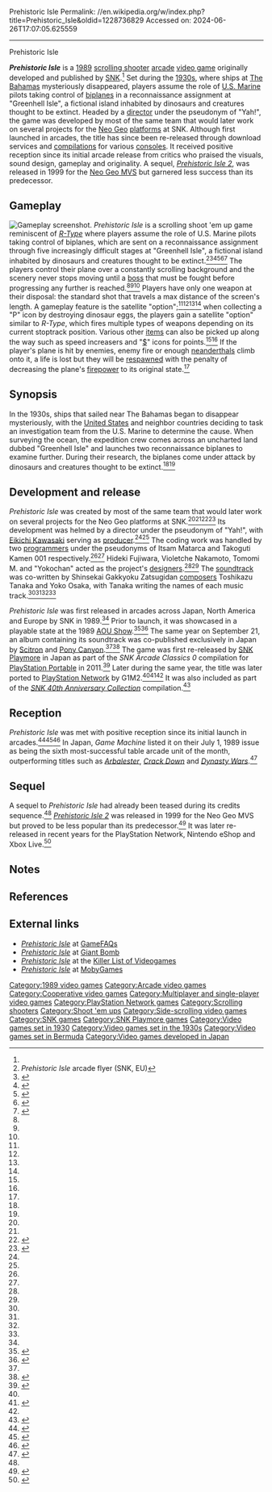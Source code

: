 Prehistoric Isle
Permalink: //en.wikipedia.org/w/index.php?title=Prehistoric_Isle&oldid=1228736829
Accessed on: 2024-06-26T17:07:05.625559



------
Prehistoric Isle
{{Infobox video game
|title         = Prehistoric Isle
|image         = Prehistoric Isle arcade flyer.jpg
|developer     = [[SNK]]
|publisher     = [[SNK]]
|director      = Yah!<ref name="PHmakingstaff">{{cite video game|title=Prehistoric Isle|developer=[[SNK]]|publisher=[[SNK]]|date=1989|platform=Arcade|level=Making Staff}}</ref><ref name="AH">{{cite web|url=https://www.arcade-history.com/?n=prehistoric-isle-in-1930&page=detail&id=2037|title=Prehistoric Isle in 1930|website=arcade-history.com|access-date=2020-06-07|archive-url=https://web.archive.org/web/20160303221103/http://www.arcade-history.com/?n=prehistoric-isle-in-1930&page=detail&id=2037|archive-date=2016-03-03|url-status=live}}</ref>
|producer      = [[Eikichi Kawasaki]]
|designer      = Hideki Fujiwara<br />Violetche Nakamoto<br />Tomomi M.
|programmer    = Itsam Matarca<br />Takoguti Kamen 001
|composer      = Toshikazu Tanaka<br />Yoko Osaka 
|series        = ''Prehistoric Isle''
|platforms     = [[Arcade game|Arcade]]
|released      = {{vgrelease|JP|May [[1989 in video gaming|1989]]<ref name="ATVGL:JaO1971-2005">{{cite book|last=Akagi|first=Masumi|url=https://archive.org/stream/ArcadeGameList1971-2005#page/n19/mode/1up|title=SNK プレイモア （新日本企画、 プレイモア）SNK; SNK; P|work=アーケードTVゲームリスト 国内•海外編 (1971-2005)|edition=1st|publisher=Amusement News Agency|date=13 October 2006|pages=18, 134, 161|isbn=978-4990251215|language=ja}}</ref>|NA|June 1989<ref name="ATVGL:JaO1971-2005"/>|EU|1989}}
|genre         = [[Shoot 'em up#Scrolling shooters|Scrolling shooter]]
|modes         = [[Single-player video game|Single-player]], [[Cooperative video game|co-op]]
|arcade system = SNK Unique<ref name="s16">{{cite web|url=https://www.system16.com/hardware.php?id=888&page=1#18603|title=SNK Unique Hardware (SNK)|website=system16.com|accessdate=2020-06-07|archive-url=https://web.archive.org/web/20190916045845/http://www.system16.com/hardware.php?id=888&page=1#18603|archive-date=2019-09-16|url-status=live}}</ref>
}}

'''''Prehistoric Isle'''''{{efn|Also known as {{nihongo|'''''Genshi-Tō'''''|原始島||'''''Primitive Island'''''|lead=yes}} in Japan, and as '''''Genshi-Tō 1930's''''' and '''''Prehistoric Isle in 1930''''' on Japanese and Western [[title screen]]s, respectively.}} is a [[1989 in video gaming|1989]] [[Shoot 'em up#Scrolling shooters|scrolling shooter]] [[Arcade game|arcade]] [[video game]] originally developed and published by [[SNK]].<ref name="ATVGL:JaO1971-2005"/> Set during the [[1930s]], where ships at [[The Bahamas]] mysteriously disappeared, players assume the role of [[U.S. Marine]] pilots taking control of [[biplane]]s in a reconnaissance assignment at "Greenhell Isle", a fictional island inhabited by dinosaurs and creatures thought to be extinct. Headed by a [[Video game creative director|director]] under the pseudonym of "Yah!", the game was developed by most of the same team that would later work on several projects for the [[Neo Geo]] [[Video game#Platforms|platforms]] at SNK. Although first launched in arcades, the title has since been re-released through download services and [[Product bundling|compilation]]s for various [[Video game console|console]]s. It received positive reception since its initial arcade release from critics who praised the visuals, sound design, gameplay and originality. A sequel, ''[[Prehistoric Isle 2]]'', was released in 1999 for the [[Neo Geo MVS]] but garnered less success than its predecessor.

== Gameplay ==
[[File:ARC Prehistoric Isle (Genshi-Tō; Prehistoric Isle in 1930; Genshi-Tō 1930's).png|thumb|left|Gameplay screenshot.]]
''Prehistoric Isle'' is a scrolling shoot 'em up game reminiscent of ''[[R-Type]]'' where players assume the role of U.S. Marine pilots taking control of biplanes, which are sent on a reconnaissance assignment through five increasingly difficult stages at "Greenhell Isle", a fictional island inhabited by dinosaurs and creatures thought to be extinct.<ref name="PHflyer">''Prehistoric Isle'' arcade flyer (SNK, EU)</ref><ref name="G34">{{cite magazine|author=Zenji|url=https://archive.org/stream/gamest0034#page/n112/mode/2up|title=紹介 - 原始島|magazine=[[Gamest]]|issue=34|publisher=[[Shinseisha]]|date=July 1989|pages=106–107|lang=ja}}</ref><ref name="MBASICM84">{{cite magazine|last=Kenjō|first=Kōji|url=https://archive.org/stream/micomBASIC_1989-06#page/n227/mode/2up|title=Super Soft Corner: Video Game - 原始島|magazine=[[:ja:マイコンBASICマガジン|Micom BASIC Magazine]]|issue=84|publisher=[[:ja:電波新聞社|The Dempa Shimbunsha Corporation]]|date=June 1989|pages=288–290|lang=ja}}</ref><ref name="G35">{{cite magazine|last=Ishii|first=Zenji|url=https://archive.org/stream/gamest0035#page/n16/mode/1up|title=攻略 - 原始島|magazine=[[Gamest]]|issue=35|publisher=[[Shinseisha]]|date=August 1989|pages=15–16|lang=ja}}</ref><ref name="AJARCph">{{cite magazine|last=Labiner|first=Michael|url=https://archive.org/stream/Amiga_Joker_1989-12_Joker_Verlag_DE#page/n75/mode/1up|title=Coin-Op|magazine=[[:de:Amiga Joker|Amiga Joker]]|issue=2|publisher=Joker-Verlag|date=December 1989|pages=78–79|lang=de}}</ref><ref name="PHhg101">{{cite web|last=Tiraboschi|first=Federico|url=http://www.hardcoregaming101.net/prehistoric-isle-in-1930/|title=Prehistoric Isle|publisher=Hardcore Gaming 101|date=February 12, 2017|access-date=2020-06-07|archive-url=https://web.archive.org/web/20191111143137/http://www.hardcoregaming101.net/prehistoric-isle-in-1930/|archive-date=November 11, 2019|url-status=live}}</ref> The players control their plane over a constantly scrolling background and the scenery never stops moving until a [[Boss (video gaming)|boss]] that must be fought before progressing any further is reached.<ref name="G34"/><ref name="MBASICM84"/><ref name="PHhg101"/> Players have only one weapon at their disposal: the standard shot that travels a max distance of the screen's length. A gameplay feature is the satellite "option";<ref name="PHflyer"/><ref name="G34"/><ref name="MBASICM84"/><ref name="PHhg101"/> when collecting a "P" icon by destroying dinosaur eggs, the players gain a satellite "option" similar to ''R-Type'', which fires multiple types of weapons depending on its current stoptrack position. Various other [[Item (gaming)|item]]s can also be picked up along the way such as speed increasers and "[[$]]" icons for points.<ref name="MBASICM84"/><ref name="PHhg101"/> If the player's plane is hit by enemies, enemy fire or enough [[neanderthal]]s climb onto it, a life is lost but they will be [[respawn]]ed with the penalty of decreasing the plane's [[firepower]] to its original state.<ref name="PHhg101"/>

== Synopsis ==
In the 1930s, ships that sailed near The Bahamas began to disappear mysteriously, with the [[United States]] and neighbor countries deciding to task an investigation team from the U.S. Marine to determine the cause. When surveying the ocean, the expedition crew comes across an uncharted land dubbed "Greenhell Isle" and launches two reconnaissance biplanes to examine further. During their research, the biplanes come under attack by dinosaurs and creatures thought to be extinct.<ref name="PHflyer"/><ref name="PHhg101"/>

== Development and release ==
''Prehistoric Isle'' was created by most of the same team that would later work on several projects for the Neo Geo platforms at SNK.<ref name="PHmakingstaff"/><ref name="AH"/><ref name="VGMDB">{{cite web|url=https://vgmdb.net/album/587|title=PCCB-00002 &#124; Genshitou|work=vgmdb.net|publisher=VGMdb|access-date=2020-06-08|archive-url=https://web.archive.org/web/20160414043123/http://vgmdb.net/album/587|archive-date=2016-04-14|url-status=live}}</ref><ref name="VGMO">{{cite web|last=Greening|first=Chris|url=http://www.vgmonline.net/toshikazutanakainterview/|title=Toshikazu Tanaka Interview: The King of Fighters|website=vgmonline.net|publisher=Video Game Music Online|date=January 12, 2016|access-date=2020-06-08|archive-url=https://web.archive.org/web/20160205151259/http://www.vgmonline.net/toshikazutanakainterview/|archive-date=February 5, 2016|url-status=live}}</ref> Its development was helmed by a director under the pseudonym of "Yah!", with [[Eikichi Kawasaki]] serving as [[Video game producer|producer]].<ref name="PHmakingstaff"/><ref name="AH"/> The coding work was handled by two [[Video game programmer|programmers]] under the pseudonyms of Itsam Matarca and Takoguti Kamen 001 respectively.<ref name="PHmakingstaff"/><ref name="AH"/> Hideki Fujiwara, Violetche Nakamoto, Tomomi M. and "Yokochan" acted as the project's [[Video game designer|designer]]s.<ref name="PHmakingstaff"/><ref name="AH"/> The [[Soundtrack#Video game soundtracks|soundtrack]] was co-written by Shinsekai Gakkyoku Zatsugidan [[Video game composer|composer]]s Toshikazu Tanaka and Yoko Osaka, with Tanaka writing the names of each music track.<ref name="PHmakingstaff"/><ref name="AH"/><ref name="VGMDB"/><ref name="VGMO"/>

''Prehistoric Isle'' was first released in arcades across Japan, North America and Europe by SNK in 1989.<ref name="ATVGL:JaO1971-2005"/> Prior to launch, it was showcased in a playable state at the 1989 [[AOU Show]].<ref>{{cite magazine|author=Zuruzuru|url=https://archive.org/stream/gamest0032#page/n58/mode/1up|title=特集記事 - '89 AOU ショー: SNK - 原始島|magazine=[[Gamest]]|issue=32|publisher=[[Shinseisha]]|date=May 1989|page=55|lang=ja}}</ref><ref>{{cite magazine|last=Kenjō|first=Kōji|url=https://archive.org/stream/micomBASIC_1989-05#page/n241/mode/1up|title='89 AOU Amusement Expo Report: 原始島 (SNK)|magazine=[[:ja:マイコンBASICマガジン|Micom BASIC Magazine]]|issue=83|publisher=[[:ja:電波新聞社|The Dempa Shimbunsha Corporation]]|date=May 1989|page=284|lang=ja}}</ref> The same year on September 21, an album containing its soundtrack was co-published exclusively in Japan by [[Scitron]] and [[Pony Canyon]].<ref name="VGMDB"/><ref>{{cite magazine|url=https://archive.org/stream/gamest0039#page/92/mode/1up|title=GAMEST12プレゼント|magazine=[[Gamest]]|issue=39|publisher=[[Shinseisha]]|date=December 1989|page=92|lang=ja}}</ref> The game was first re-released by [[SNK Playmore]] in Japan as part of the ''SNK Arcade Classics 0'' compilation for [[PlayStation Portable]] in 2011.<ref>{{cite web|last=Fletcher|first=J.C.|url=https://www.engadget.com/2011-02-01-snk-arcade-classics-0-for-psp-goes-deep-into-the-back-catalog.html|title='SNK Arcade Classics 0' for PSP goes deep into the back catalog|work=[[Engadget]]|publisher=[[Verizon Media]]|date=February 1, 2011|access-date=2020-06-07}}</ref> Later during the same year, the title was later ported to [[PlayStation Network]] by G1M2.<ref name="PHhg101"/><ref>{{cite web|url=https://vandal.elespanol.com/noticia/63655/dos-clasicos-mas-de-snk-llegan-a-playstation-network/|title=Dos clásicos más de SNK llegan a PlayStation Network: Son Prehistoric Isle y P.O.W. - Prisoners of War|work=[[:es:Vandal|Vandal]]|publisher=[[El Español]]|date=December 20, 2011|access-date=2020-06-07|language=es}}</ref><ref name="PSPMph"/> It was also included as part of the ''[[SNK 40th Anniversary Collection]]'' compilation.<ref>{{cite web|last=Falagán|first=Martín Amechazurra|url=https://www.hobbyconsolas.com/noticias/anunciado-snk-40th-anniversary-collection-nintendo-switch-199664|title=Anunciado SNK 40th Anniversary Collection para Nintendo Switch|work=[[Hobby Consolas]]|publisher=[[Axel Springer SE]]|date=April 8, 2018|access-date=2020-06-07|language=es|archive-url=https://web.archive.org/web/20180424000636/https://www.hobbyconsolas.com/noticias/anunciado-snk-40th-anniversary-collection-nintendo-switch-199664|archive-date=April 24, 2018|url-status=live}}</ref>

== Reception ==
{{Video game reviews
|na=true
|ARC=true
|PSP=true
|Allgame_ARC={{Rating|3|5}}<ref name="AGARCph">{{cite web|last=Cook|first=Brad|url=http://www.allgame.com/game.php?id=10768&tab=review|title=Prehistoric Isle [European] (Arcade) - Review|work=[[AllGame]]|publisher=[[All Media Network]]|date=1998|access-date=2020-06-07|archive-url=https://web.archive.org/web/20141116205617/http://www.allgame.com/game.php?id=10768&tab=review|archive-date=2014-11-16|url-status=live|df=dmy-all}}</ref>
|CVG_ARC=81%<ref name="CVGARCph">{{cite magazine|url=https://archive.org/stream/cvg-magazine-092/CVG_092_Jun_1989#page/n79/mode/1up|title=Arcade Action - Prehistoric Isle|magazine=[[Computer and Video Games]]|issue=92|publisher=[[EMAP]]|date=June 1989|page=80|access-date=2020-06-07|archive-url=https://web.archive.org/web/20160403101315/https://archive.org/stream/cvg-magazine-092/CVG_092_Jun_1989#page/n79/mode/1up|archive-date=2016-04-03|url-status=live}}</ref>
|JXV_PSP=13/20<ref name="Jv.comPSPph">{{cite web|author=RaptorClaw|url=http://www.jeuxvideo.com/articles/0001/00019524-prehistoric-isle-in-1930-test.htm|title=Test de Prehistoric Isle in 1930 sur PSP par jeuxvideo.com|work=[[Jeuxvideo.com]]|publisher=[[Webedia]]|date=April 14, 2014|access-date=2020-06-07|language=fr|archive-url=https://web.archive.org/web/20141012121651/http://www.jeuxvideo.com/articles/0001/00019524-prehistoric-isle-in-1930-test.htm|archive-date=October 12, 2014|url-status=live}}</ref>
|SUser_ARC=10/10<ref name="SUARCph">{{cite magazine|url=https://archive.org/stream/sinclair-user-magazine-087/SinclairUser_087_Jun_1989#page/n73/mode/1up|title=Coin Ops: Prehistoric Isle - SNK|magazine=[[Sinclair User]]|issue=87|publisher=[[EMAP]]|date=June 1989|page=74}}</ref>
|rev1=''[[:fr:Gen4|Génération 4]]''
|rev1_ARC=9/10<ref name="G4ARCph">{{cite magazine|url=https://archive.org/stream/generation4-magazine-013#page/n40/mode/1up|title=Sous Les Arcades: Prehistoric Isle in 1930 (SNK)|magazine=[[:fr:Gen4|Génération 4]]|issue=13|publisher=Computec Media France|date=July 1989|page=80|lang=fr}}</ref>
|rev2=''PSP Minis''
|rev2_PSP=9/10<ref name="PSPMph">{{cite web|last=De La Cruz|first=Jasper Nikki|url=http://www.pspminis.com/8095/prehistoric-isle-in-1930-review-best-ive-ever-had/|title=Prehistoric Isle in 1930 Review—Best I've Ever Had|website=PSPMinis.com|publisher=PSP Minis|date=January 1, 2012|access-date=2020-06-07|archive-url=https://web.archive.org/web/20191201061150/http://www.pspminis.com/8095/prehistoric-isle-in-1930-review-best-ive-ever-had/|archive-date=December 1, 2019|url-status=live}}</ref>
|rev3=''[[Retro Gamer]]''
|rev3_PSP={{Rating|4|5}}<ref name="RGph">{{cite magazine|title=Retro Round-Up: Prehistoric Isle In 1930|magazine=[[Retro Gamer]]|issue=100|publisher=[[Imagine Publishing]]|date=March 1, 2012|page=100}}</ref>
}}

''Prehistoric Isle'' was met with positive reception since its initial launch in arcades.<ref name="ACEACph">{{cite magazine|last=Smith|first=Andy|url=https://archive.org/stream/ace-magazine-22/ACE_Issue_22_1989_Jul#page/n22/mode/1up|title=Arcade Ace: Extended Play - Prehistoric Isle|magazine=[[ACE (magazine)|ACE]]|issue=22|publisher=[[Ascential|EMAP]]|date=July 1989|page=23|access-date=2020-06-07|archive-url=https://web.archive.org/web/20160326072617/http://archive.org/stream/ace-magazine-22/ACE_Issue_22_1989_Jul#page/n22/mode/1up|archive-date=2016-03-26|url-status=live}}</ref><ref name="SJARCph">{{cite magazine|last1=Sanz|first1=Juan Carlos|last2=Fernandez|first2=Lázaro|url=https://archive.org/stream/Superjuegos_086_faltan_2_hojas_0finales#page/n129/mode/2up|title=Sala de máquinas - Prehistoric Isle|magazine=[[:es:Superjuegos|Superjuegos]]|issue=86|publisher=[[:es:Grupo Zeta|Grupo Zeta]]|date=June 1999|pages=130–131|lang=es}}</ref><ref name="RGARCph">{{cite web|last=Jones|first=Darran|url=https://www.retrogamer.net/retro_games80/prehistoric-isle-in-1930/|title=Prehistoric Isle In 1930|publisher=[[Retro Gamer]]|date=July 27, 2008|access-date=2020-06-07}}</ref> In Japan, ''Game Machine'' listed it on their July 1, 1989 issue as being the sixth most-successful table arcade unit of the month, outperforming titles such as ''[[Arbalester]]'', ''[[Crack Down]]'' and ''[[Dynasty Wars]]''.<ref>{{cite magazine|title=Game Machine's Best Hit Games 25 - テーブル型TVゲーム機 (Table Videos)|magazine=[[:ja:ゲームマシン|Game Machine]]|issue=359|publisher=[[:ja:アミューズメント通信社|Amusement Press, Inc.]]|date=1 July 1989|page=25|lang=ja}}</ref>

== Sequel ==
A sequel to ''Prehistoric Isle'' had already been teased during its credits sequence.<ref name="PHmakingstaff"/> ''[[Prehistoric Isle 2]]'' was released in 1999 for the Neo Geo MVS but proved to be less popular than its predecessor.<ref name="GTech11">{{cite magazine|url=https://archive.org/stream/GamesTechMagazine/GamesTech%2011#page/n56/mode/1up|title=Dossier: Neo Geo Y SNK — Shooters|magazine=GamesTech|issue=11|publisher=Ares Informática|date=July 2003|pages=59|lang=es}}</ref> It was later re-released in recent years for the PlayStation Network, Nintendo eShop and Xbox Live.<ref>{{cite web|last=Moyse|first=Chris|url=https://www.destructoid.com/prehistoric-isle-2-was-the-dinosaur-based-shmup-1999-needed-516229.phtml|title=Prehistoric Isle 2 was the dinosaur-based shmup 1999 needed - Welcome... to Prehistoric Isle|work=[[Destructoid]]|publisher=[[Enthusiast Gaming]]|date=August 8, 2018|access-date=2020-06-08}}</ref>

== Notes ==
{{notelist}}

== References ==
{{reflist}}

== External links ==
* [https://gamefaqs.gamespot.com/arcade/567726-prehistoric-isle-in-1930 ''Prehistoric Isle''] at [[GameFAQs]]
* [https://www.giantbomb.com/prehistoric-isle-in-1930/3030-22495/ ''Prehistoric Isle''] at [[Giant Bomb]]
* [https://www.arcade-museum.com/game_detail.php?game_id=9120 ''Prehistoric Isle''] at the [[Killer List of Videogames]]
* [https://www.mobygames.com/game/prehistoric-isle-in-1930 ''Prehistoric Isle''] at [[MobyGames]]

{{SNK}}
{{Portal bar|1980s|Japan|Video games}}

{{DEFAULTSORT:Prehistoric Isle}}
[[Category:1989 video games]]
[[Category:Arcade video games]]
[[Category:Cooperative video games]]
[[Category:Multiplayer and single-player video games]]
[[Category:PlayStation Network games]]
[[Category:Scrolling shooters]]
[[Category:Shoot 'em ups]]
[[Category:Side-scrolling video games]]
[[Category:SNK games]]
[[Category:SNK Playmore games]]
[[Category:Video games set in 1930]]
[[Category:Video games set in the 1930s]]
[[Category:Video games set in Bermuda]]
[[Category:Video games developed in Japan]]